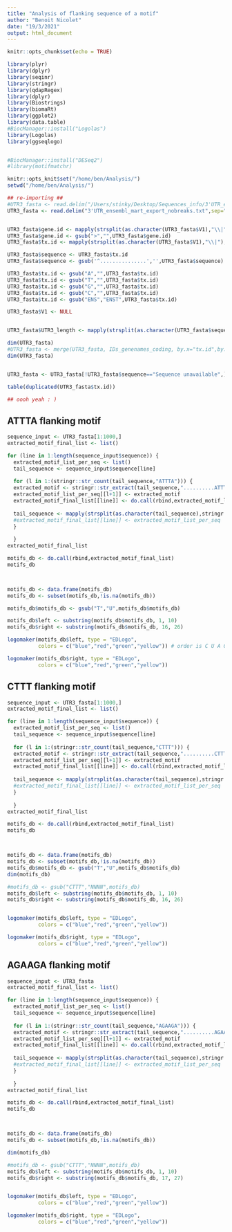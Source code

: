 ```yaml
---
title: "Analysis of flanking sequence of a motif"
author: "Benoit Nicolet"
date: "19/3/2021"
output: html_document
---
```


```r
knitr::opts_chunk$set(echo = TRUE)

library(plyr)
library(dplyr)
library(seqinr)
library(stringr)
library(qdapRegex)
library(dplyr)
library(Biostrings)
library(biomaRt)
library(ggplot2)
library(data.table)
#BiocManager::install("Logolas")
library(Logolas)
library(ggseqlogo)


#BiocManager::install("DESeq2")
#library(motifmatchr)

knitr::opts_knit$set("/home/ben/Analysis/")
setwd("/home/ben/Analysis/")

```


```r
## re-importing ##
#UTR3_fasta <- read.delim("/Users/stinky/Desktop/Sequences_info/3'UTR_ensembl_mart_export_nobreaks.txt",sep="\t",header = F)
UTR3_fasta <- read.delim("3'UTR_ensembl_mart_export_nobreaks.txt",sep="\t",header = F)


UTR3_fasta$gene.id <- mapply(strsplit(as.character(UTR3_fasta$V1),"\\|"),FUN=function(x){(as.character(x)[1])})
UTR3_fasta$gene.id <- gsub(">","",UTR3_fasta$gene.id)
UTR3_fasta$tx.id <- mapply(strsplit(as.character(UTR3_fasta$V1),"\\|"),FUN=function(x){(as.character(x)[2])})

UTR3_fasta$sequence <- UTR3_fasta$tx.id
UTR3_fasta$sequence <- gsub('^...............','',UTR3_fasta$sequence)

UTR3_fasta$tx.id <- gsub("A","",UTR3_fasta$tx.id)
UTR3_fasta$tx.id <- gsub("T","",UTR3_fasta$tx.id)
UTR3_fasta$tx.id <- gsub("G","",UTR3_fasta$tx.id)
UTR3_fasta$tx.id <- gsub("C","",UTR3_fasta$tx.id)
UTR3_fasta$tx.id <- gsub("ENS","ENST",UTR3_fasta$tx.id)

UTR3_fasta$V1 <- NULL


UTR3_fasta$UTR3_length <- mapply(strsplit(as.character(UTR3_fasta$sequence),","),FUN=function(x){nchar(x)})

dim(UTR3_fasta)
#UTR3_fasta <- merge(UTR3_fasta, IDs_genenames_coding, by.x="tx.id",by.y="ensembl_transcript_id",all.x=T)
dim(UTR3_fasta)


UTR3_fasta <- UTR3_fasta[!UTR3_fasta$sequence=="Sequence unavailable",]

table(duplicated(UTR3_fasta$tx.id))

## oooh yeah : )

```


## ATTTA flanking motif
```r

sequence_input <- UTR3_fasta[1:1000,]
extracted_motif_final_list <- list()

for (line in 1:length(sequence_input$sequence)) {
  extracted_motif_list_per_seq <- list()
  tail_sequence <- sequence_input$sequence[line]
  
  for (l in 1:(stringr::str_count(tail_sequence,"ATTTA"))) {
  extracted_motif <- stringr::str_extract(tail_sequence,"..........ATTTA..........")
  extracted_motif_list_per_seq[[l+1]] <- extracted_motif
  extracted_motif_final_list[[line]] <- do.call(rbind,extracted_motif_list_per_seq)
  
  tail_sequence <- mapply(strsplit(as.character(tail_sequence),stringr::str_extract(tail_sequence,as.character(extracted_motif))),FUN=function(x){(as.character(x)[2])})
  #extracted_motif_final_list[[line]] <- extracted_motif_list_per_seq 
  }
  
  }
extracted_motif_final_list

motifs_db <- do.call(rbind,extracted_motif_final_list)
motifs_db



motifs_db <- data.frame(motifs_db)
motifs_db <- subset(motifs_db,!is.na(motifs_db))

motifs_db$motifs_db <- gsub("T","U",motifs_db$motifs_db)

motifs_db$left <- substring(motifs_db$motifs_db, 1, 10)
motifs_db$right <- substring(motifs_db$motifs_db, 16, 26)

logomaker(motifs_db$left, type = "EDLogo",
          colors = c("blue","red","green","yellow")) # order is C U A G for colors

logomaker(motifs_db$right, type = "EDLogo",
          colors = c("blue","red","green","yellow"))

```




## CTTT flanking motif
```r

sequence_input <- UTR3_fasta[1:1000,]
extracted_motif_final_list <- list()

for (line in 1:length(sequence_input$sequence)) {
  extracted_motif_list_per_seq <- list()
  tail_sequence <- sequence_input$sequence[line]
  
  for (l in 1:(stringr::str_count(tail_sequence,"CTTT"))) {
  extracted_motif <- stringr::str_extract(tail_sequence,"..........CTTT..........")
  extracted_motif_list_per_seq[[l+1]] <- extracted_motif
  extracted_motif_final_list[[line]] <- do.call(rbind,extracted_motif_list_per_seq)
  
  tail_sequence <- mapply(strsplit(as.character(tail_sequence),stringr::str_extract(tail_sequence,as.character(extracted_motif))),FUN=function(x){(as.character(x)[2])})
  #extracted_motif_final_list[[line]] <- extracted_motif_list_per_seq 
  }
  
  }
extracted_motif_final_list

motifs_db <- do.call(rbind,extracted_motif_final_list)
motifs_db



motifs_db <- data.frame(motifs_db)
motifs_db <- subset(motifs_db,!is.na(motifs_db))
motifs_db$motifs_db <- gsub("T","U",motifs_db$motifs_db)
dim(motifs_db)

#motifs_db <- gsub("CTTT","NNNN",motifs_db)
motifs_db$left <- substring(motifs_db$motifs_db, 1, 10)
motifs_db$right <- substring(motifs_db$motifs_db, 16, 26)


logomaker(motifs_db$left, type = "EDLogo",
          colors = c("blue","red","green","yellow"))

logomaker(motifs_db$right, type = "EDLogo",
          colors = c("blue","red","green","yellow"))


```



## AGAAGA flanking motif
```r

sequence_input <- UTR3_fasta
extracted_motif_final_list <- list()

for (line in 1:length(sequence_input$sequence)) {
  extracted_motif_list_per_seq <- list()
  tail_sequence <- sequence_input$sequence[line]
  
  for (l in 1:(stringr::str_count(tail_sequence,"AGAAGA"))) {
  extracted_motif <- stringr::str_extract(tail_sequence,"..........AGAAGA..........")
  extracted_motif_list_per_seq[[l+1]] <- extracted_motif
  extracted_motif_final_list[[line]] <- do.call(rbind,extracted_motif_list_per_seq)
  
  tail_sequence <- mapply(strsplit(as.character(tail_sequence),stringr::str_extract(tail_sequence,as.character(extracted_motif))),FUN=function(x){(as.character(x)[2])})
  #extracted_motif_final_list[[line]] <- extracted_motif_list_per_seq 
  }
  
  }
extracted_motif_final_list

motifs_db <- do.call(rbind,extracted_motif_final_list)
motifs_db



motifs_db <- data.frame(motifs_db)
motifs_db <- subset(motifs_db,!is.na(motifs_db))

dim(motifs_db)

#motifs_db <- gsub("CTTT","NNNN",motifs_db)
motifs_db$left <- substring(motifs_db$motifs_db, 1, 10)
motifs_db$right <- substring(motifs_db$motifs_db, 17, 27)


logomaker(motifs_db$left, type = "EDLogo",
          colors = c("blue","red","green","yellow"))

logomaker(motifs_db$right, type = "EDLogo",
          colors = c("blue","red","green","yellow"))


```

